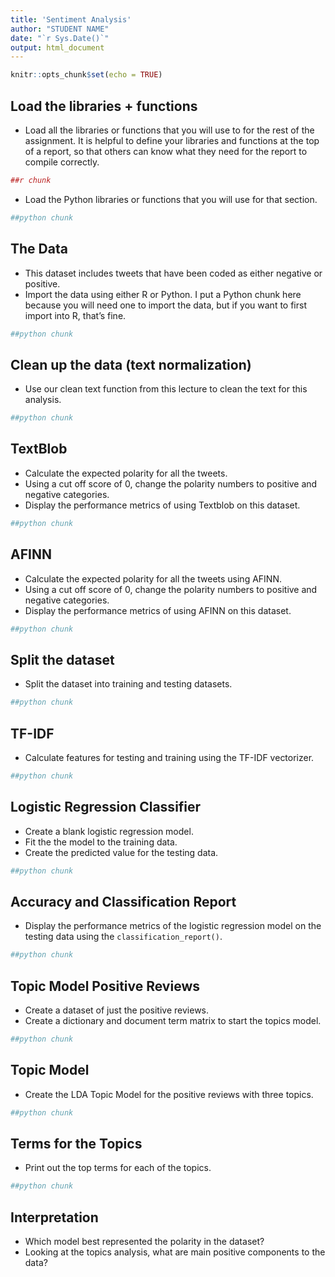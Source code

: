 ```yaml
---
title: 'Sentiment Analysis'
author: "STUDENT NAME"
date: "`r Sys.Date()`"
output: html_document
---
```


```r
knitr::opts_chunk$set(echo = TRUE)
```

## Load the libraries + functions


- Load all the libraries or functions that you will use to for the rest of the assignment. It is helpful to define your libraries and functions at the top of a report, so that others can know what they need for the report to compile correctly.  

```r
##r chunk
```

- Load the Python libraries or functions that you will use for that section. 

```python
##python chunk

```

## The Data

- This dataset includes tweets that have been coded as either negative or positive. 
- Import the data using either R or Python. I put a Python chunk here because you will need one to import the data, but if you want to first import into R, that's fine. 

```python
##python chunk

```

## Clean up the data (text normalization)

- Use our clean text function from this lecture to clean the text for this analysis. 

```python
##python chunk

```

## TextBlob

- Calculate the expected polarity for all the tweets.
- Using a cut off score of 0, change the polarity numbers to positive and negative categories.
- Display the performance metrics of using Textblob on this dataset. 

```python
##python chunk

```

## AFINN

- Calculate the expected polarity for all the tweets using AFINN.
- Using a cut off score of 0, change the polarity numbers to positive and negative categories.
- Display the performance metrics of using AFINN on this dataset. 

```python
##python chunk

```

## Split the dataset

- Split the dataset into training and testing datasets. 

```python
##python chunk

```

## TF-IDF

- Calculate features for testing and training using the TF-IDF vectorizer.

```python
##python chunk

```

## Logistic Regression Classifier

- Create a blank logistic regression model.
- Fit the the model to the training data.
- Create the predicted value for the testing data.

```python
##python chunk

```

## Accuracy and Classification Report

- Display the performance metrics of the logistic regression model on the testing data using the `classification_report()`.

```python
##python chunk

```

## Topic Model Positive Reviews

- Create a dataset of just the positive reviews. 
- Create a dictionary and document term matrix to start the topics model.

```python
##python chunk

```

## Topic Model

- Create the LDA Topic Model for the positive reviews with three topics.

```python
##python chunk

```

## Terms for the Topics

- Print out the top terms for each of the topics. 

```python
##python chunk

```

## Interpretation

- Which model best represented the polarity in the dataset? 
- Looking at the topics analysis, what are main positive components to the data? 